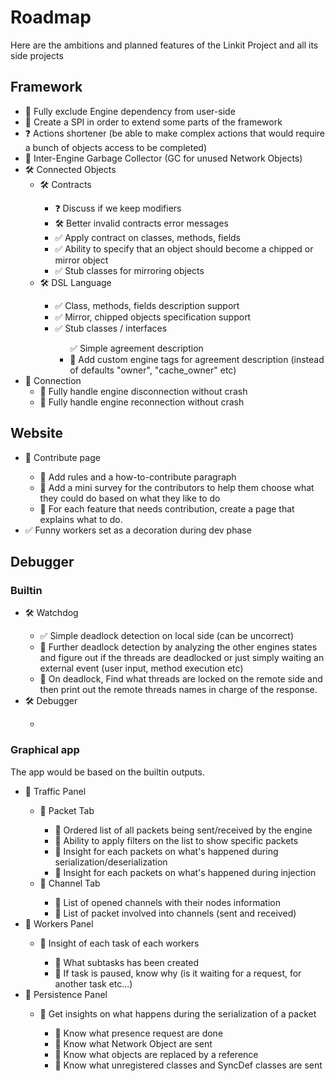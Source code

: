 
# Roadmap

Here are the ambitions and planned features of the Linkit Project and all its side projects

## Framework
<ul>
    <li>🔲 Fully exclude Engine dependency from user-side</li>
    <li>🔲 Create a SPI in order to extend some parts of the framework</li>
    <li>❓ Actions shortener (be able to make complex actions that would require a bunch of objects access to be completed)</li>
    <li>🔲 Inter-Engine Garbage Collector (GC for unused Network Objects)</li>
    <li>🛠️ Connected Objects
        <ul>
            <li>🛠 Contracts</li>
            <ul>
                <li>❓ Discuss if we keep modifiers</li>
                <li>🛠️ Better invalid contracts error messages</li>
                <li>✅ Apply contract on classes, methods, fields</li>
                <li>✅ Ability to specify that an object should become a chipped or mirror object</li>
                <li>✅ Stub classes for mirroring objects</li>
            </ul>
            <li>🛠️ DSL Language</li>
            <ul>
                <li>✅ Class, methods, fields description support</li>
                <li>✅ Mirror, chipped objects specification support</li>
                <li>✅ Stub classes / interfaces</li>
                <ul>✅ Simple agreement description
                    <li>🔲 Add custom engine tags for agreement description (instead of defaults "owner", "cache_owner"
                        etc)</li>
                </ul>
            </ul>
        </ul>
    </li>
    <li>🔲 Connection
        <ul>
            <li>🔲 Fully handle engine disconnection without crash</li>
            <li>🔲 Fully handle engine reconnection without crash</li>
        </ul>
    </li>
</ul>

## Website
<ul>
    <li>🔲 Contribute page</li>
    <ul>
        <li>🔲 Add rules and a how-to-contribute paragraph</li>
        <li>🔲 Add a mini survey for the contributors to help them choose what they could do based on what they like to
            do
        </li>
        <li>🔲 For each feature that needs contribution, create a page that explains what to do.</li>
    </ul>
    <li>✅ Funny workers set as a decoration during dev phase</li>
</ul>


## Debugger


### Builtin
<ul>
    <li>🛠️ Watchdog</li>
    <ul>
        <li>✅ Simple deadlock detection on local side (can be uncorrect)</li>
        <li>🔲 Further deadlock detection by analyzing the other engines states and figure out if the threads are deadlocked or just simply waiting an external event (user input, method execution etc)</li>
        <li>🔲 On deadlock, Find what threads are locked on the remote side and then print out the remote threads names in charge of the response.</li>
    </ul>
    <li>🛠️ Debugger</li>
    <ul>
        <li></li>
    </ul>
</ul>

### Graphical app
The app would be based on the builtin outputs.
<ul>
    <li>🔲 Traffic Panel</li>
    <ul>
        <li>🔲 Packet Tab</li>
        <ul>
            <li>🔲 Ordered list of all packets being sent/received by the engine</li>
            <li>🔲 Ability to apply filters on the list to show specific packets</li>
            <li>🔲 Insight for each packets on what's happened during serialization/deserialization</li>
            <li>🔲 Insight for each packets on what's happened during injection</li>
        </ul>
        <li>🔲 Channel Tab</li>
        <ul>
            <li>🔲 List of opened channels with their nodes information</li>
            <li>🔲 List of packet involved into channels (sent and received)</li>
        </ul>
    </ul>
    <li>🔲 Workers Panel</li>
    <ul>
        <li>🔲 Insight of each task of each workers</li>
        <ul>
            <li>🔲 What subtasks has been created</li>
            <li>🔲 If task is paused, know why (is it waiting for a request, for another task etc...)</li>
        </ul>
    </ul>
    <li>🔲 Persistence Panel</li>
    <ul>
        <li>🔲 Get insights on what happens during the serialization of a packet</li>
        <ul>
            <li>🔲 Know what presence request are done</li>
            <li>🔲 Know what Network Object are sent</li>
            <li>🔲 Know what objects are replaced by a reference</li>
            <li>🔲 Know what unregistered classes and SyncDef classes are sent</li>
        </ul>
    </ul>
</ul>